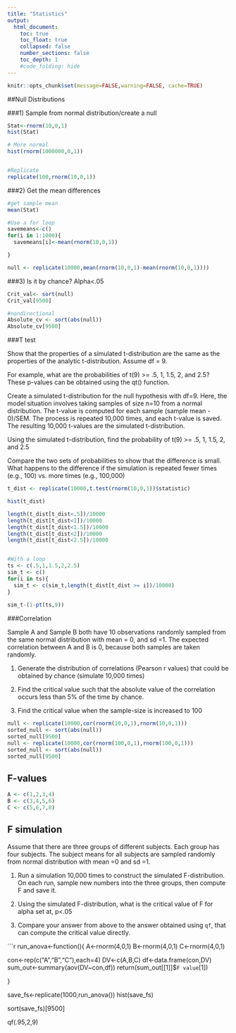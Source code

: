 ```yaml
---
title: "Statistics"
output:
  html_document:
    toc: true
    toc_float: true
    collapsed: false
    number_sections: false
    toc_depth: 1
    #code_folding: hide
---
```


```r
knitr::opts_chunk$set(message=FALSE,warning=FALSE, cache=TRUE)
```
##Null Distributions


###1) Sample from normal distribution/create a null
```r
Stat<-rnorm(10,0,1)
hist(Stat)

# More normal
hist(rnorm(1000000,0,1))


#Replicate
replicate(100,rnorm(10,0,1))
```
###2) Get the mean differences
```r

#get sample mean
mean(Stat)

#Use a for loop
savemeans<-c()
for(i in 1:1000){
  savemeans[i]<-mean(rnorm(10,0,1))

}

null <- replicate(10000,mean(rnorm(10,0,1)-mean(rnorm(10,0,1))))                
```
###3) Is it by chance? Alpha<.05
```r

Crit_val<- sort(null)
Crit_val[9500]

#nondirectional
Absolute_cv <- sort(abs(null))
Absolute_cv[9500]
```
###T test

Show that the properties of a simulated t-distribution are the same as the properties of the analytic t-distribution. Assume df = 9.

For example, what are the probabilities of t(9) >= .5, 1, 1.5, 2, and 2.5? These p-values can be obtained using the  qt() function.

Create a simulated t-distribution for the null hypothesis with df=9. Here, the model situation involves taking samples of size n=10 from a normal distribution. The t-value is computed for each sample (sample mean - 0)/SEM. The process is repeated 10,000 times, and each t-value is saved. The resulting 10,000 t-values are the simulated t-distribution.

Using the simulated t-distribution, find the probability of t(9) >= .5, 1, 1.5, 2, and 2.5

Compare the two sets of probabilities to show that the difference is small. What happens to the difference if the simulation is repeated fewer times (e.g., 100) vs. more times (e.g., 100,000)
```r
t_dist <- replicate(10000,t.test(rnorm(10,0,1))$statistic)

hist(t_dist)

length(t_dist[t_dist<.5])/10000
length(t_dist[t_dist<1])/10000
length(t_dist[t_dist<1.5])/10000
length(t_dist[t_dist<2])/10000
length(t_dist[t_dist<2.5])/10000


#With a loop
ts <- c(.5,1,1.5,2,2.5)
sim_t <- c()
for(i in ts){
  sim_t <- c(sim_t,length(t_dist[t_dist >= i])/10000)
}
  
sim_t-(1-pt(ts,9))
```
###Correlation

Sample A and Sample B both have 10 observations randomly sampled from the same normal distribution with mean = 0, and sd =1. The expected correlation between A and B is 0, because both samples are taken randomly. 

1. Generate the distribution of correlations (Pearson r values) that could be obtained by chance (simulate 10,000 times)

2. Find the critical value such that the absolute value of the correlation occurs less than 5% of the time by chance.

3. Find the critical value when the sample-size is increased to 100
```r
null <- replicate(10000,cor(rnorm(10,0,1),rnorm(10,0,1)))
sorted_null <- sort(abs(null))
sorted_null[9500]
null <- replicate(10000,cor(rnorm(100,0,1),rnorm(100,0,1)))
sorted_null <- sort(abs(null))
sorted_null[9500]
```
## F-values

```r
A <- c(1,2,3,4)
B <- c(3,4,5,6)
C <- c(5,6,7,8)
```

## F simulation

Assume that there are three groups of different subjects. Each group has four subjects. The subject means for all subjects are sampled randomly from  normal distribution with mean =0 and sd =1.

1. Run a simulation 10,000 times to construct the simulated F-distribution. On each run, sample new numbers into the three groups, then compute F and save it.

2. Using the simulated F-distribution, what is the critical value of F for alpha set at, p<.05

3. Compare your answer from above to the answer obtained using `qf`, that can compute the critical value directly.

```r
run_anova<-function(){
  A<-rnorm(4,0,1)
  B<-rnorm(4,0,1)
  C<-rnorm(4,0,1)
  
  
con<-rep(c("A","B","C"),each=4)
DV<-c(A,B,C)
df<-data.frame(con,DV)
sum_out<-summary(aov(DV~con,df))
return(sum_out[[1]]$`F value`[1])

}

save_fs<-replicate(1000,run_anova())
hist(save_fs)

sort(save_fs)[9500]

qf(.95,2,9)
